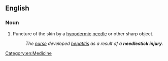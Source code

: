 ==English==
{{wikipedia}}

===Noun===
{{en-noun}}

# Puncture of the skin by a [[hypodermic]] [[needle]] or other sharp object.
#: ''The [[nurse]] developed [[hepatitis]] as a result of a '''needlestick injury'''.''

[[Category:en:Medicine]]